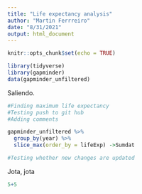 ```yaml
---
title: "Life expectancy analysis"
author: "Martin Ferrreiro"
date: "8/31/2021"
output: html_document
---
```


```r
knitr::opts_chunk$set(echo = TRUE)
```



```r
library(tidyverse)
library(gapminder)
data(gapminder_unfiltered)

```

Saliendo.\
```r
#Finding maximum life expectancy
#Testing push to git hub
#Adding comments

gapminder_unfiltered %>% 
  group_by(year) %>% 
  slice_max(order_by = lifeExp) ->Sumdat

#Testing whether new changes are updated
```

Jota, jota
```r
5+5
```

